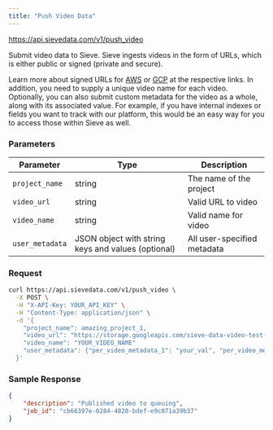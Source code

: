 ```yaml
---
title: "Push Video Data"
---
```


<RequestSimple method="POST">https://api.sievedata.com/v1/push_video</RequestSimple>

Submit video data to Sieve. Sieve ingests videos in the form of URLs, which is either public or signed (private and secure).

Learn more about signed URLs for [AWS](https://docs.aws.amazon.com/AmazonS3/latest/userguide/ShareObjectPreSignedURL.html) or [GCP](https://cloud.google.com/storage/docs/access-control/signed-urls) at the respective links. In addition, you need to supply a unique video name for each video. Optionally, you can also submit custom metadata for the video as a whole, along with its associated value. For example, if you have internal indexes or fields you want to track with our platform, this would be an easy way for you to access those within Sieve as well.

### Parameters

| Parameter | Type | Description |
| ---- | ----- | ---- |
| `project_name` | string | The name of the project |
| `video_url` | string | Valid URL to video |
| `video_name` | string | Valid name for video |
| `user_metadata` | JSON object with string keys and values (optional) | All user-specified metadata |

### Request

```bash Terminal
curl https://api.sievedata.com/v1/push_video \
  -X POST \
  -H "X-API-Key: YOUR_API_KEY" \
  -H "Content-Type: application/json" \
  -d '{
    "project_name": amazing_project_1,
    "video_url": "https://storage.googleapis.com/sieve-data-video-test-bucket/PRG1.avi",
    "video_name": "YOUR_VIDEO_NAME"
    "user_metadata": {"per_video_metadata_1": "your_val", "per_video_metadata_2": "your_other_val"}
  }'
```

### Sample Response

```json
{
    "description": "Published video to queuing",
    "job_id": "cb66397e-0284-4820-bdef-e9c071a39b37"
}
```